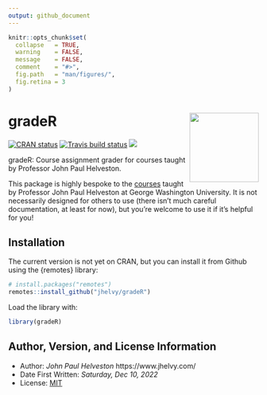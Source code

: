 ```yaml
---
output: github_document
---
```


<!-- README.md is generated from README.Rmd. Please edit that file -->

```r
knitr::opts_chunk$set(
  collapse   = TRUE,
  warning    = FALSE,
  message    = FALSE,
  comment    = "#>",
  fig.path   = "man/figures/",
  fig.retina = 3
)
```

# gradeR <a href='https://jhelvy.github.io/gradeR/'><img src='man/figures/logo.png' align="right" style="height:139px;"/></a>

<!-- badges: start -->
[![CRAN
status](https://www.r-pkg.org/badges/version/gradeR)](https://CRAN.R-project.org/package=gradeR)
[![Travis build status](https://app.travis-ci.com/jhelvy/gradeR.svg?branch=master)](https://app.travis-ci.com/github/jhelvy/gradeR)
[![](http://cranlogs.r-pkg.org/badges/grand-total/gradeR?color=blue)](https://cran.r-project.org/package=gradeR)
<!-- badges: end -->

gradeR: Course assignment grader for courses taught by Professor John Paul Helveston.

This package is highly bespoke to the [courses](https://www.jhelvy.com/teaching) taught by Professor John Paul Helveston at George Washington University. It is not necessarily designed for others to use (there isn't much careful documentation, at least for now), but you're welcome to use it if it's helpful for you!

## Installation

The current version is not yet on CRAN, but you can install it from
Github using the {remotes} library:

```r
# install.packages("remotes")
remotes::install_github("jhelvy/gradeR")
```

Load the library with:

```r
library(gradeR)
```

## Author, Version, and License Information

- Author: *John Paul Helveston* https://www.jhelvy.com/
- Date First Written: *Saturday, Dec 10, 2022*
- License: [MIT](https://github.com/jhelvy/gradeR/blob/master/LICENSE.md)
